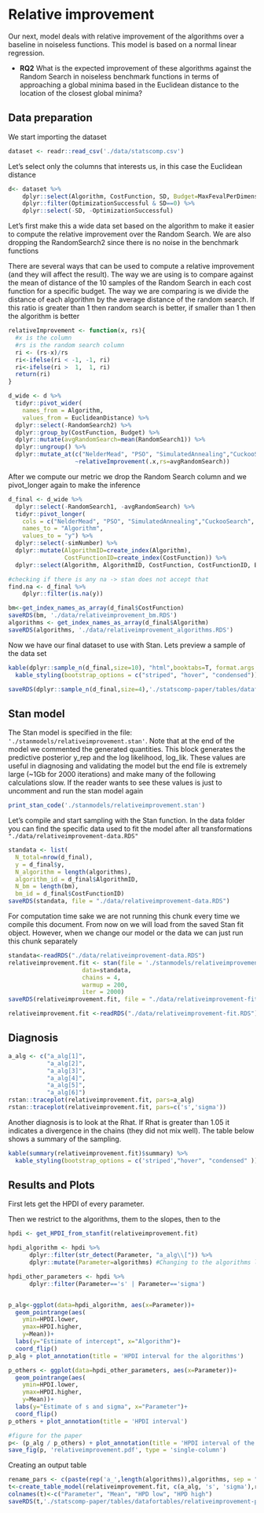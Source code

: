 # Relative improvement

Our next, model deals with relative improvement of the algorithms over a baseline in noiseless functions. This model is based on a normal linear regression.

* **RQ2**   What is the expected improvement of these algorithms against the Random Search in noiseless benchmark functions in terms of approaching a global minima based in the Euclidean distance to the location of the closest global minima?  

## Data preparation

We start importing the dataset

```r
dataset <- readr::read_csv('./data/statscomp.csv')
```

Let's select only the columns that interests us, in this case the Euclidean distance
```r
d<- dataset %>% 
    dplyr::select(Algorithm, CostFunction, SD, Budget=MaxFevalPerDimensions, simNumber, EuclideanDistance, OptimizationSuccessful) %>% 
    dplyr::filter(OptimizationSuccessful & SD==0) %>% 
    dplyr::select(-SD, -OptimizationSuccessful) 
```

Let's first make this a wide data set based on the algorithm to make it easier to compute the relative improvement over the Random Search. We are also dropping the RandomSearch2 since there is no noise in the benchmark functions

There are several ways that can be used to compute a relative improvement (and they will affect the result). The way we are using is to compare against the mean of distance of the 10 samples of the Random Search in each cost function for a specific budget. The way we are comparing is we divide the distance of each algorithm by the average distance of the random search. If this ratio is greater than 1 then random search is better, if smaller than 1 then the algorithm is better

```r
relativeImprovement <- function(x, rs){
  #x is the column
  #rs is the random search column
  ri <- (rs-x)/rs
  ri<-ifelse(ri < -1, -1, ri)
  ri<-ifelse(ri >  1,  1, ri)
  return(ri)
}

d_wide <- d %>% 
  tidyr::pivot_wider(
    names_from = Algorithm,
    values_from = EuclideanDistance) %>% 
  dplyr::select(-RandomSearch2) %>%
  dplyr::group_by(CostFunction, Budget) %>% 
  dplyr::mutate(avgRandomSearch=mean(RandomSearch1)) %>% 
  dplyr::ungroup() %>% 
  dplyr::mutate_at(c("NelderMead", "PSO", "SimulatedAnnealing","CuckooSearch", "DifferentialEvolution", "CMAES"),
                   ~relativeImprovement(.x,rs=avgRandomSearch))
```

After we compute our metric we drop the Random Search column and we pivot_longer again to make the inference

```r
d_final <- d_wide %>% 
  dplyr::select(-RandomSearch1, -avgRandomSearch) %>% 
  tidyr::pivot_longer( 
    cols = c("NelderMead", "PSO", "SimulatedAnnealing","CuckooSearch", "DifferentialEvolution", "CMAES"),
    names_to = "Algorithm", 
    values_to = "y") %>% 
  dplyr::select(-simNumber) %>% 
  dplyr::mutate(AlgorithmID=create_index(Algorithm),
                CostFunctionID=create_index(CostFunction)) %>% 
  dplyr::select(Algorithm, AlgorithmID, CostFunction, CostFunctionID, Budget, y)

#checking if there is any na -> stan does not accept that 
find.na <- d_final %>% 
    dplyr::filter(is.na(y))

bm<-get_index_names_as_array(d_final$CostFunction)
saveRDS(bm, './data/relativeimprovement_bm.RDS')
algorithms <- get_index_names_as_array(d_final$Algorithm)
saveRDS(algorithms, './data/relativeimprovement_algorithms.RDS')
```

Now we have our final dataset to use with Stan. Lets preview a sample of the data set
```r
kable(dplyr::sample_n(d_final,size=10), "html",booktabs=T, format.args = list(scientific = FALSE), digits = 3) %>% 
  kable_styling(bootstrap_options = c("striped", "hover", "condensed")) 
```

```r
saveRDS(dplyr::sample_n(d_final,size=4),'./statscomp-paper/tables/datafortables/relativeimprovementmodeldata.RDS')
```
 
## Stan model

The Stan model is specified in the file: `'./stanmodels/relativeimprovement.stan'`. Note that at the end of the model we commented the generated quantities. This block generates the predictive posterior y_rep and the log likelihood, log_lik. These values are useful in diagnosing and validating the model but the end file is extremely large (~1Gb for 2000 iterations) and make many of the following calculations slow. If the reader wants to see these values is just to uncomment and run the stan model again

```r
print_stan_code('./stanmodels/relativeimprovement.stan')
```

Let's compile and start sampling with the Stan function. In the data folder you can find the specific data used to fit the model after all transformations `"./data/relativeimprovement-data.RDS"`

```r
standata <- list(
  N_total=nrow(d_final),
  y = d_final$y,
  N_algorithm = length(algorithms),
  algorithm_id = d_final$AlgorithmID,
  N_bm = length(bm),
  bm_id = d_final$CostFunctionID)
saveRDS(standata, file = "./data/relativeimprovement-data.RDS")
```

For computation time sake we are not running this chunk every time we compile this document. From now on we will load from the saved Stan fit object. However, when we change our model or the data we can just run this chunk separately
```r
standata<-readRDS("./data/relativeimprovement-data.RDS")
relativeimprovement.fit <- stan(file = './stanmodels/relativeimprovement.stan',
                     data=standata,
                     chains = 4,
                     warmup = 200,
                     iter = 2000)
saveRDS(relativeimprovement.fit, file = "./data/relativeimprovement-fit.RDS")
```


```r
relativeimprovement.fit <-readRDS("./data/relativeimprovement-fit.RDS")
```


## Diagnosis

```r
a_alg <- c("a_alg[1]",
           "a_alg[2]",
           "a_alg[3]",
           "a_alg[4]",
           "a_alg[5]",
           "a_alg[6]")
rstan::traceplot(relativeimprovement.fit, pars=a_alg)
rstan::traceplot(relativeimprovement.fit, pars=c('s','sigma'))
```

Another diagnosis is to look at the Rhat. If Rhat is greater than 1.05 it indicates a divergence in the chains (they did not mix well). The table below shows a summary of the sampling.
```r
kable(summary(relativeimprovement.fit)$summary) %>% 
  kable_styling(bootstrap_options = c('striped',"hover", "condensed" ))
```

## Results and Plots

First lets get the HPDI of every parameter. 

Then we restrict to the algorithms, them to the slopes, then to the
```r
hpdi <- get_HPDI_from_stanfit(relativeimprovement.fit)

hpdi_algorithm <- hpdi %>% 
      dplyr::filter(str_detect(Parameter, "a_alg\\[")) %>%
      dplyr::mutate(Parameter=algorithms) #Changing to the algorithms labels

hpdi_other_parameters <- hpdi %>% 
      dplyr::filter(Parameter=='s' | Parameter=='sigma')


p_alg<-ggplot(data=hpdi_algorithm, aes(x=Parameter))+
  geom_pointrange(aes(
    ymin=HPDI.lower, 
    ymax=HPDI.higher, 
    y=Mean))+
  labs(y="Estimate of intercept", x="Algorithm")+
  coord_flip()
p_alg + plot_annotation(title = 'HPDI interval for the algorithms')

p_others <- ggplot(data=hpdi_other_parameters, aes(x=Parameter))+
  geom_pointrange(aes(
    ymin=HPDI.lower, 
    ymax=HPDI.higher, 
    y=Mean))+
  labs(y="Estimate of s and sigma", x="Parameter")+
  coord_flip()
p_others + plot_annotation(title = 'HPDI interval')
```

```r
#figure for the paper
p<- (p_alg / p_others) + plot_annotation(title = 'HPDI interval of the parameters')
save_fig(p, 'relativeimprovement.pdf', type = 'single-column')
```


Creating an output table
```r
rename_pars <- c(paste(rep('a_',length(algorithms)),algorithms, sep = ""),'s','sigma')
t<-create_table_model(relativeimprovement.fit, c(a_alg, 's', 'sigma'),rename_pars)
colnames(t)<-c("Parameter", "Mean", "HPD low", "HPD high")
saveRDS(t,'./statscomp-paper/tables/datafortables/relativeimprovement-par-table.RDS')
```

